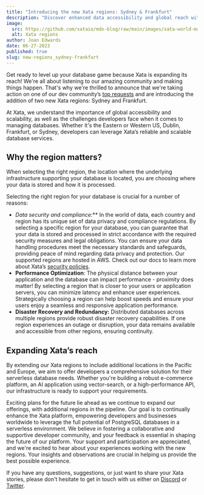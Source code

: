 ```yaml
---
title: "Introducing the new Xata regions: Sydney & Frankfurt"
description: "Discover enhanced data accessibility and global reach with Xata's newest regions."
image:
  src: https://github.com/xataio/mdx-blog/raw/main/images/xata-world-map.png
  alt: Xata regions
author: Joan Edwards
date: 06-27-2023
published: true
slug: new-regions_sydney-frankfurt
---
```


Get ready to level up your database game because Xata is expanding its reach! We're all about listening to our amazing community and making things happen. That's why we're thrilled to announce that we're taking action on one of our dev community’s [top requests](https://xata.canny.io/feature-requests/p/new-region-ap-southeast-2) and are introducing the addition of two new Xata regions: Sydney and Frankfurt.

At Xata, we understand the importance of global accessibility and scalability, as well as the challenges developers face when it comes to managing databases. Whether it's the Eastern or Western US, Dublin, Frankfurt, or Sydney, developers can leverage Xata’s reliable and scalable database services.

<ArticleImage
  src="https://github.com/xataio/mdx-blog/raw/main/images/xata-regions_sydney_frankfurt.png"
  width="1920"
  height="1509"
  alt="Xata regions"
  caption="Current Xata regions: US East, US West, Dublin, Frankfurt, and Sydney"
  position="center"
/>

## Why the region matters?

When selecting the right region, the location where the underlying infrastructure supporting your database is located, you are choosing where your data is stored and how it is processed.

Selecting the right region for your database is crucial for a number of reasons: 

- **Data security and compliance*:*** In the world of data, each country and region has its unique set of data privacy and compliance regulations. By selecting a specific region for your database, you can guarantee that your data is stored and processed in strict accordance with the required security measures and legal obligations. You can ensure your data handling procedures meet the necessary standards and safeguards, providing peace of mind regarding data privacy and protection. Our supported regions are hosted in AWS. Check out our docs to learn more about Xata’s [security policies](https://xata.io/security).
- **Performance Optimization**: The physical distance between your application and the database can impact performance - proximity does matter! By selecting a region that is closer to your users or application servers, you can minimize latency and enhance user experiences. Strategically choosing a region can help boost speeds and ensure your users enjoy a seamless and responsive application performance.
- **Disaster Recovery and Redundancy:** Distributed databases across multiple regions provide robust disaster recovery capabilities. If one region experiences an outage or disruption, your data remains available and accessible from other regions, ensuring continuity.

## Expanding Xata’s reach

By extending our Xata regions to include additional locations in the Pacific and Europe, we aim to offer developers a comprehensive solution for their serverless database needs. Whether you're building a robust e-commerce platform, an AI application using vector-search, or a high-performance API, our infrastructure is ready to support your requirements.

Exciting plans for the future lie ahead as we continue to expand our offerings, with additional regions in the pipeline. Our goal is to continually enhance the Xata platform, empowering developers and businesses worldwide to leverage the full potential of PostgreSQL databases in a serverless environment. We believe in fostering a collaborative and supportive developer community, and your feedback is essential in shaping the future of our platform. Your support and participation are appreciated, and we're excited to hear about your experiences working with the new regions. Your insights and observations are crucial in helping us provide the best possible experience.

If you have any questions, suggestions, or just want to share your Xata stories, please don't hesitate to get in touch with us either on [Discord](xata.io/discord) or [Twitter](http://twitter.com/xata).
